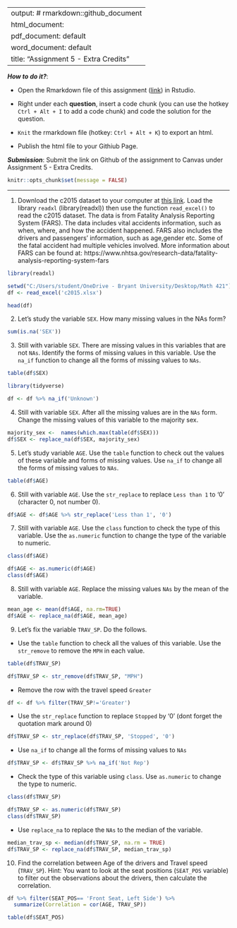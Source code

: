 
---
output: # rmarkdown::github_document
  html_document:
  pdf_document: default
  word_document: default
title: "Assignment 5 - Extra Credits"
---

***How to do it?***: 

- Open the Rmarkdown file of this assignment ([link](assignment5_extra_credits.Rmd)) in Rstudio. 

- Right under each **question**, insert  a code chunk (you can use the hotkey `Ctrl + Alt + I` to add a code chunk) and code the solution for the question. 

- `Knit` the rmarkdown file (hotkey: `Ctrl + Alt + K`) to export an html.  

-  Publish the html file to your Githiub Page. 

***Submission***: Submit the link on Github of the assignment to Canvas under Assignment 5 - Extra Credits. 

```r
knitr::opts_chunk$set(message = FALSE)
```

-------

1. Download the c2015 dataset to your computer at [this link](../data/c2015.xlsx). Load the library `readxl` (library(readxl)) then use the function `read_excel()` to read the c2015 dataset.  The data is from Fatality Analysis Reporting System (FARS). The data includes vital accidents information, such as when, where, and how the accident happened. FARS also includes the drivers and passengers' information, such as age,gender etc.  Some of the fatal accident had multiple vehicles involved.  More information about FARS can be found at: https://www.nhtsa.gov/research-data/fatality-analysis-reporting-system-fars
```r
library(readxl)

setwd("C:/Users/student/OneDrive - Bryant University/Desktop/Math 421")
df <- read_excel('c2015.xlsx')

head(df)
```

2. Let's study the variable `SEX`. How many missing values in the NAs form? 
```r
sum(is.na('SEX'))
```

3. Still with variable `SEX`. There are missing values in this variables that are not `NAs`. Identify the forms of missing values in this variable. Use the `na_if` function to change all the forms of missing values to `NAs`. 
```r
table(df$SEX)
```
```r
library(tidyverse)

df <- df %>% na_if('Unknown')
```

4. Still with variable `SEX`. After all the missing values are in the `NAs` form.  Change the missing values of this variable to the majority sex. 
```r
majority_sex <-  names(which.max(table(df$SEX)))
df$SEX <- replace_na(df$SEX, majority_sex)
```

5. Let's study variable `AGE`. Use the `table` function to check out the values of these variable and forms of missing values. Use `na_if` to change all the forms of missing values to `NAs`. 
```r
table(df$AGE)
```

6. Still with variable `AGE`.  Use the `str_replace` to replace `Less than 1` to '0' (character 0, not number 0).
```r
df$AGE <- df$AGE %>% str_replace('Less than 1', '0')
```

7. Still with variable `AGE`. Use the `class` function to check the type of this variable.  Use the `as.numeric` function to change the type of the variable to numeric.
```r
class(df$AGE)
```
```r
df$AGE <- as.numeric(df$AGE)
class(df$AGE)
```
8. Still with variable `AGE`. Replace the missing values `NAs` by the mean of the variable. 
```r
mean_age <- mean(df$AGE, na.rm=TRUE)
df$AGE <- replace_na(df$AGE, mean_age)
```

9. Let's fix the variable `TRAV_SP`. Do the follows.

- Use the `table` function to check all the values of this variable.  Use the `str_remove` to remove the `MPH` in each value.
```r
table(df$TRAV_SP)
```
```r
df$TRAV_SP <- str_remove(df$TRAV_SP, "MPH")
```

- Remove the row with the travel speed `Greater`
```r
df <- df %>% filter(TRAV_SP!='Greater')
```
- Use the `str_replace` function to replace `Stopped` by '0' (dont forget the quotation mark around 0)
```r
df$TRAV_SP <- str_replace(df$TRAV_SP, 'Stopped', '0')
```

- Use `na_if` to change all the forms of missing values to `NAs`
```r
df$TRAV_SP <- df$TRAV_SP %>% na_if('Not Rep')
```

- Check the type of this variable using `class`. Use `as.numeric` to change the type to numeric.
```r
class(df$TRAV_SP)
```
```r
df$TRAV_SP <- as.numeric(df$TRAV_SP)
class(df$TRAV_SP)
```
- Use `replace_na` to replace the `NAs` to the median of the variable. 
```r
median_trav_sp <- median(df$TRAV_SP, na.rm = TRUE)
df$TRAV_SP <- replace_na(df$TRAV_SP, median_trav_sp)
```

10. Find the correlation between Age of the drivers and Travel speed (`TRAV_SP`). Hint:  You want to look at the seat positions (`SEAT_POS` variable) to filter out the observations about the drivers, then calculate the correlation. 

```r
df %>% filter(SEAT_POS== 'Front Seat, Left Side') %>%
  summarize(Correlation = cor(AGE, TRAV_SP))
```

```r
table(df$SEAT_POS)
```

